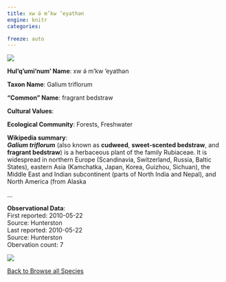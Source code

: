 ```yaml
---
title: xw ə́ m’kw ’eyathən
engine: knitr
categories:

freeze: auto
---
```

![](https://inaturalist-open-data.s3.amazonaws.com/photos/50976242/medium.jpg){fig-alt="xw ə́ m’kw ’eyathən - fragrant bedstraw"}

**Hul'q'umi'num' Name**: xw ə́ m’kw ’eyathən



**Taxon Name**: Galium triflorum

**"Common" Name**: fragrant bedstraw

**Cultural Values**:  

::: {layout-nrow=1 style="width:60%"}

:::

**Ecological Community**: Forests, Freshwater

**Wikipedia summary**:  
<i><b>Galium triflorum</b></i> (also known as <b>cudweed</b>, <b>sweet-scented bedstraw</b>, and <b>fragrant bedstraw</b>) is a herbaceous plant of the family Rubiaceae. It is widespread in northern Europe (Scandinavia, Switzerland, Russia, Baltic States), eastern Asia (Kamchatka, Japan, Korea, Guizhou, Sichuan), the Middle East and Indian subcontinent (parts of North India and Nepal), and North America (from Alaska</p>...

**Observational Data**:   
First reported: 2010-05-22  
Source: Hunterston  
Last reported: 2010-05-22  
Source: Hunterston  
Obervation count: 7

![](community_dist.png)

[<i class="fa fa-arrow-left" aria-hidden="true"></i> Back to Browse all Species](/taxa.html)
